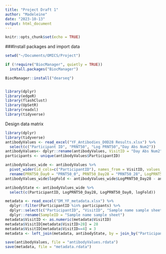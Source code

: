 ```yaml
---
title: "Project Draft 1"
author: "Madeleine"
date: "2023-10-13"
output: html_document
---
```


```r
knitr::opts_chunk$set(echo = TRUE)
```

###Install packages and import data
```r
setwd("~/Documents/OMICS/Project")

if (!require("BiocManager", quietly = TRUE))
  install.packages("BiocManager")

BiocManager::install("dearseq")


library(dplyr)
library(edgeR)
library(flashClust)
library(UpSetR)
library(readxl)
library(tidyverse)

```



Design data matrix
```r
library(dplyr)
library(tidyverse)
antibodyValues <- read_excel("YF_Antibodies_D0D28 Results.xlsx") %>% 
  select(c("Participant ID", "PRNT50", "Log PRNT50","Day Abs Num2"))
antibodyValues<- dplyr::rename(antibodyValues, VisitID = "Day Abs Num2", ParticipantID = "Participant ID", logPRNT50 = "Log PRNT50") 
participants <- unique(antibodyValues$ParticipantID)

antibodyValues_wide <- antibodyValues %>% 
  pivot_wider(id_cols=c("ParticipantID"), names_from = VisitID, values_from = c("PRNT50", "logPRNT50")) %>% 
  rename(PRNT50_Day0 = "PRNT50_0", PRNT50_Day28 = "PRNT50_28", LogPRNT50_Day0 = "logPRNT50_0", LogPRNT50_Day28 = "logPRNT50_28")
antibodyValues_wide$logFold <- antibodyValues_wide$LogPRNT50_Day28 - antibodyValues_wide$LogPRNT50_Day0

antibodyState <- antibodyValues_wide %>% 
  select(c(ParticipantID, LogPRNT50_Day28, LogPRNT50_Day0, logFold))
```

```r
metadata <- read_excel("DM_YF_metadata.xlsx") %>% 
  dplyr::filter(ParticipantID %in% participants) %>% 
  dplyr::select(c("ParticipantID", "VisitID", "Sample name sample sheet")) %>% 
  dplyr::rename(SampleID = "Sample name sample sheet")
metadata$VisitID <- as.numeric(metadata$VisitID)
metadata$VisitID[metadata$VisitID>28] = 28 
metadata$VisitID[metadata$VisitID==4] = 3
metadata <- left_join(metadata, antibodyState, by = join_by("ParticipantID"))
```


```r
save(antibodyValues, file = "antibodyValues.rdata")
save(metadata, file = "metadata.rdata")
```

